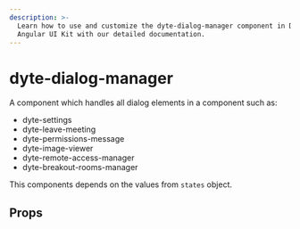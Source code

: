 ```yaml
---
description: >-
  Learn how to use and customize the dyte-dialog-manager component in Dyte's
  Angular UI Kit with our detailed documentation.
---
```


# dyte-dialog-manager

A component which handles all dialog elements in a component such as:

- dyte-settings
- dyte-leave-meeting
- dyte-permissions-message
- dyte-image-viewer
- dyte-remote-access-manager
- dyte-breakout-rooms-manager

This components depends on the values from `states` object.

## Props

<PropsTable of="dyte-dialog-manager" />

<head>
  <title>Angular UI Kit dyte-dialog-manager</title>
</head>
